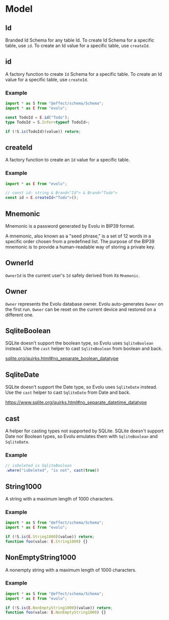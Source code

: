 # Model

## Id

Branded Id Schema for any table Id.
To create Id Schema for a specific table, use `id`.
To create an Id value for a specific table, use `createId`.

## id

A factory function to create `Id` Schema for a specific table.
To create an Id value for a specific table, use `createId`.

### Example

```ts
import * as S from "@effect/schema/Schema";
import * as E from "evolu";

const TodoId = E.id("Todo");
type TodoId = S.Infer<typeof TodoId>;

if (!S.is(TodoId)(value)) return;
```

## createId

A factory function to create an `Id` value for a specific table.

### Example

```ts
import * as E from "evolu";

// const id: string & Brand<"Id"> & Brand<"Todo">
const id = E.createId<"Todo">();
```

## Mnemonic

Mnemonic is a password generated by Evolu in BIP39 format.

A mnemonic, also known as a "seed phrase," is a set of 12 words in a
specific order chosen from a predefined list. The purpose of the BIP39
mnemonic is to provide a human-readable way of storing a private key.

## OwnerId

`OwnerId` is the current user's `Id` safely derived from its `Mnemonic`.

## Owner

`Owner` represents the Evolu database owner. Evolu auto-generates `Owner` on
the first run. `Owner` can be reset on the current device and restored
on a different one.

## SqliteBoolean

SQLite doesn't support the boolean type, so Evolu uses `SqliteBoolean` instead.
Use the `cast` helper to cast `SqliteBoolean` from boolean and back.

[sqlite.org/quirks.html#no_separate_boolean_datatype](https://www.sqlite.org/quirks.html#no_separate_boolean_datatype)

## SqliteDate

SQLite doesn't support the Date type, so Evolu uses `SqliteDate` instead.
Use the `cast` helper to cast `SqliteDate` from Date and back.

https://www.sqlite.org/quirks.html#no_separate_datetime_datatype

## cast

A helper for casting types not supported by SQLite.
SQLite doesn't support Date nor Boolean types, so Evolu emulates them
with `SqliteBoolean` and `SqliteDate`.

### Example

```ts
// isDeleted is SqliteBoolean
.where("isDeleted", "is not", cast(true))
```

## String1000

A string with a maximum length of 1000 characters.

### Example

```ts
import * as S from "@effect/schema/Schema";
import * as E from "evolu";

if (!S.is(E.String1000)(value)) return;
function foo(value: E.String1000) {}
```

## NonEmptyString1000

A nonempty string with a maximum length of 1000 characters.

### Example

```ts
import * as S from "@effect/schema/Schema";
import * as E from "evolu";

if (!S.is(E.NonEmptyString1000)(value)) return;
function foo(value: E.NonEmptyString1000) {}
```
